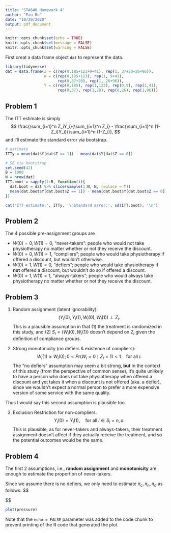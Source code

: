 ```yaml
---
title: "STA640 Homework 4"
author: "Fan Bu"
date: "10/20/2020"
output: pdf_document
---
```


```r
knitr::opts_chunk$set(echo = TRUE)
knitr::opts_chunk$set(message = FALSE)
knitr::opts_chunk$set(warning = FALSE)
```

First creat a data frame object `dat` to represent the data.

```r
library(tidyverse)
dat = data.frame(Z = c(rep(0,185+123+9+41), rep(1, 37+20+26+96)),
                 W = c(rep(0,185+123), rep(1, 9+41), 
                       rep(0,37+20), rep(1, 26+96)),
                 Y = c(rep(0,185), rep(1,123), rep(0,9), rep(1,41),
                       rep(0,37), rep(1,20), rep(0,26), rep(1,96)))
```


## Problem 1

The ITT estimate is simply
$$
\frac{\sum_{i=1}^n Z_iY_i}{\sum_{i=1}^n Z_i} - \frac{\sum_{i=1}^n (1-Z_i)Y_i}{\sum_{i=1}^n (1-Z_i)},
$$
and I'll estimate the standard error via bootstrap.

```r
# estimate
ITTy = mean(dat$Y[dat$Z == 1]) - mean(dat$Y[dat$Z == 0])

# SE via bootstrap
set.seed(42)
B = 1000
N = nrow(dat)
ITT.boot = sapply(1:B, function(i){
  dat.boot = dat %>% slice(sample(1:N, N, replace = T))
  mean(dat.boot$Y[dat.boot$Z == 1]) - mean(dat.boot$Y[dat.boot$Z == 0])
})

cat('ITT estimate:', ITTy, '\nStandard error:', sd(ITT.boot), '\n')
```

## Problem 2

The 4 possible pre-assignment groups are

- $W(0)=0, W(1)=0$, "never-takers": people who would not take physiotherapy no matter whether or not they receive the discount. 
- $W(0)=0, W(1)=1$, "compliers"; people who would take physiotherapy if offered a discount, but wouldn't otherwise.
- $W(0)=1, W(1)=0$, "defiers"; people who would take physiotherapy if **not** offered a discount, but wouldn't do so if offered a discount.
- $W(0)=1, W(1)=1$, "always-takers"; people who would always take physiotherapy no matter whether or not they receive the discount. 

## Problem 3

1. Random assignment (latent ignorability):
$$
(Y_i(0),Y_i(1),W_i(0),W_i(1)) \perp Z_i.
$$
This is a plausible assumption in that (1) the treatment is randomized in this study, and (2) $S_i = (W_i(0),W_i(1))$ doesn't depend on $Z_i$ given the definition of compliance groups.

2. Strong monotonicity (no defiers \& existence of compliers):
$$
W_i(1) \geq W_i(0); 0< Pr(W_i=0 \mid Z_i = 1) < 1 \quad \text{for all } i.
$$
The "no defiers" assumption may seem a bit strong, **but** in the context of this study (from the perspective of common sense), it's quite unlikely to have a person who does not take physiotherapy when offered a discount and yet takes it when a discount is not offered (aka. a defier), since we wouldn't expect a normal person to prefer a more expensive version of some service with the same quality. 

Thus I would say this second assumption is plausible too.

3. Exclusion Restriction for non-compliers.
$$
Y_i(0) = Y_i(1), \quad \text{for all }i \in S_i=n,a.
$$
This is plausible, as for never-takers and always-takers, their treatment assignment doesn't affect if they actually receive the treatment, and so the potential outcomes would be the same. 

## Problem 4

The first 2 assumptions, i.e., **random assignment** and **monotonicity** are enough to estimate the proportion of never-takers.

Since we assume there is no defiers, we only need to estimate $\pi_c, \pi_n,\pi_a$ as follows:
$$
\begin{aligned}

\end{aligned}
$$


```r
plot(pressure)
```

Note that the `echo = FALSE` parameter was added to the code chunk to prevent printing of the R code that generated the plot.
